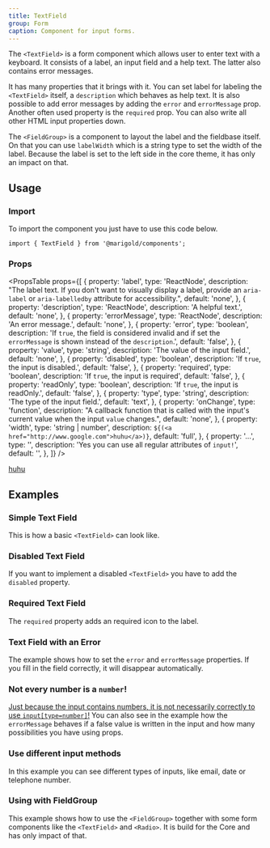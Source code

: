 ```yaml
---
title: TextField
group: Form
caption: Component for input forms.
---
```


The `<TextField>` is a form component which allows user to enter text with a keyboard. It consists of a label, an input field and a help text. The latter also contains error messages.

It has many properties that it brings with it. You can set label for labeling the `<TextField>` itself, a `description` which behaves as help text. It is also possible to add error messages by adding the `error` and `errorMessage` prop. Another often used property is the `required` prop. You can also write all other HTML input properties down.

The `<FieldGroup>` is a component to layout the label and the fieldbase itself. On that you can use `labelWidth` which is a string type to set the width of the label. Because the label is set to the left side in the core theme, it has only an impact on that.

## Usage

### Import

To import the component you just have to use this code below.

```tsx
import { TextField } from '@marigold/components';
```

### Props

<PropsTable
  props={[
    {
      property: 'label',
      type: 'ReactNode',
      description:
        "The label text. If you don't want to visually display a label, provide an `aria-label` or `aria-labelledby` attribute for accessibility.",
      default: 'none',
    },
    {
      property: 'description',
      type: 'ReactNode',
      description: 'A helpful text.',
      default: 'none',
    },
    {
      property: 'errorMessage',
      type: 'ReactNode',
      description: 'An error message.',
      default: 'none',
    },
    {
      property: 'error',
      type: 'boolean',
      description:
        'If `true`, the field is considered invalid and if set the `errorMessage` is shown instead of the `description`.',
      default: 'false',
    },
    {
      property: 'value',
      type: 'string',
      description: 'The value of the input field.',
      default: 'none',
    },
    {
      property: 'disabled',
      type: 'boolean',
      description: 'If `true`, the input is disabled.',
      default: 'false',
    },
    {
      property: 'required',
      type: 'boolean',
      description: 'If `true`, the input is required',
      default: 'false',
    },
    {
      property: 'readOnly',
      type: 'boolean',
      description: 'If `true`, the input is readOnly.',
      default: 'false',
    },
    {
      property: 'type',
      type: 'string',
      description: 'The type of the input field.',
      default: 'text',
    },
    {
      property: 'onChange',
      type: 'function',
      description:
        "A callback function that is called with the input's current value when the input `value` changes.",
      default: 'none',
    },
    {
      property: 'width',
      type: 'string | number',
      description: `${(<a href="http://www.google.com">huhu</a>)}`,
      default: 'full',
    },
    {
      property: '...',
      type: '',
      description: 'Yes you can use all regular attributes of `input!`',
      default: '',
    },
  ]}
/>

<a href="http://www.google.com">huhu</a>
## Examples

### Simple Text Field

This is how a basic `<TextField>` can look like.

<ComponentDemo file="./textfield-basic.demo.tsx" />

### Disabled Text Field

If you want to implement a disabled `<TextField>` you have to add the `disabled` property.

<ComponentDemo file="./textfield-disabled.demo.tsx" />

### Required Text Field

The `required` property adds an required icon to the label.

<ComponentDemo file="./textfield-req.demo.tsx" />

### Text Field with an Error

The example shows how to set the `error` and `errorMessage` properties. If you fill in the field correctly, it will disappear automatically.

<ComponentDemo file="./textfield-error.demo.tsx" />

### Not every number is a `number`!

[Just because the input contains numbers, it is not necessarily correctly to use `input[type=number]`!](https://www.coywolf.news/webmaster/accessible-number-input/) You can also see in the example how the `errorMessage` behaves if a false value is written in the input and how many possibilities you have using props.

<ComponentDemo file="./textfield-number.demo.tsx" />

### Use different input methods

In this example you can see different types of inputs, like email, date or telephone number.

<ComponentDemo file="./textfield-types.demo.tsx" />

### Using with FieldGroup

This example shows how to use the `<FieldGroup>` together with some form components like the `<TextField>` and `<Radio>`. It is build for the Core and has only impact of that.

<ComponentDemo file="./textfield-group.demo.tsx" />
